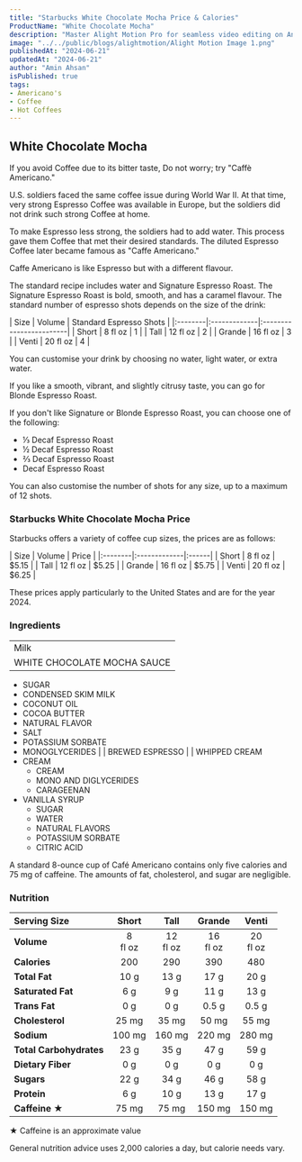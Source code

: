 ```yaml
---
title: "Starbucks White Chocolate Mocha Price & Calories"
ProductName: "White Chocolate Mocha" 
description: "Master Alight Motion Pro for seamless video editing on Android, iOS, and Tablets with our ultimate guide, unlocking advanced features and elevating your skills in 2024!"
image: "../../public/blogs/alightmotion/Alight Motion Image 1.png"
publishedAt: "2024-06-21"
updatedAt: "2024-06-21"
author: "Amin Ahsan"
isPublished: true
tags:
- Americano's
- Coffee
- Hot Coffees   
---
```


 
## White Chocolate Mocha 
  
If you avoid Coffee due to its bitter taste, Do not worry; try "Caffè Americano."

U.S. soldiers faced the same coffee issue during World War II. At that time, very strong Espresso Coffee was available in Europe, but the soldiers did not drink such strong Coffee at home. 

To make Espresso less strong, the soldiers had to add water. This process gave them Coffee that met their desired standards. The diluted Espresso Coffee later became famous as "Caffe Americano."

Caffe Americano is like Espresso but with a different flavour. 

The standard recipe includes water and Signature Espresso Roast. The Signature Espresso Roast is bold, smooth, and has a caramel flavour. The standard number of espresso shots depends on the size of the drink:

<div style={{width:"300px"}}>
| Size    |  Volume      | Standard Espresso Shots |
|:--------|:-------------|:------------------------|
| Short   | 8 fl oz      | 1                       |
| Tall    | 12 fl oz     | 2                       |
| Grande  | 16 fl oz     | 3                       |
| Venti   | 20 fl oz     | 4                       |
</div>

You can customise your drink by choosing no water, light water, or extra water.

If you like a smooth, vibrant, and slightly citrusy taste, you can go for Blonde Espresso Roast.

If you don't like Signature or Blonde Espresso Roast, you can choose one of the following:

 - ⅓ Decaf Espresso Roast
 - ½ Decaf Espresso Roast
 - ⅔ Decaf Espresso Roast
 - Decaf Espresso Roast

You can also customise the number of shots for any size, up to a maximum of 12 shots.

### Starbucks White Chocolate Mocha Price

Starbucks offers a variety of coffee cup sizes, the prices are as follows:

<div style={{width:"300px"}}>
| Size    |   Volume     | Price |
|:--------|:-------------|:------|
| Short   | 8 fl oz      | $5.15 |
| Tall    | 12 fl oz     | $5.25 |
| Grande  | 16 fl oz     | $5.75 |
| Venti   | 20 fl oz     | $6.25 |
</div>

These prices apply particularly to the United States and are for the year 2024.

### Ingredients
|                     |
|:--------------------|
| Milk               |
| WHITE CHOCOLATE MOCHA SAUCE 
- SUGAR
- CONDENSED SKIM MILK
- COCONUT OIL
- COCOA BUTTER
- NATURAL FLAVOR
- SALT
- POTASSIUM SORBATE
- MONOGLYCERIDES
|
|   BREWED ESPRESSO       |
|   WHIPPED CREAM  
- CREAM
    - CREAM
    - MONO AND DIGLYCERIDES
    - CARAGEENAN
- VANILLA SYRUP
    - SUGAR
    - WATER
    - NATURAL FLAVORS
    - POTASSIUM SORBATE
    - CITRIC ACID 


A standard 8-ounce cup of Café Americano contains only five calories and 75 mg of caffeine. The amounts of fat, cholesterol, and sugar are negligible.

### Nutrition

|  Serving Size	            | Short          | Tall        | Grande   | Venti    |
|:--------------------------|:--------------:|:-----------:|:--------:|:--------:|
| **Volume**                | 8 <br/> fl oz  | 12 <br/> fl oz |  16 <br/> fl oz | 20 <br/> fl oz |
| **Calories**              | 200              | 290          | 390       | 480       |
| **Total Fat**             | 10 g            | 13 g         | 17 g      | 20 g      |
| **Saturated Fat**         | 6 g            | 9 g         | 11 g      | 13 g      |
| **Trans Fat**             | 0 g            | 0 g         | 0.5 g      | 0.5 g      |
| **Cholesterol**           | 25 mg           | 35 mg        | 50 mg     | 55 mg     |
| **Sodium**                | 100 mg           | 160 mg       | 220 mg    | 280 mg    | 
| **Total Carbohydrates**   | 23 g            | 35 g         | 47 g      | 59 g      |
| **Dietary Fiber**         | 0 g            | 0 g         | 0 g      | 0 g      |
| **Sugars**                | 22 g            | 34 g         | 46 g      | 58 g      |
| **Protein**               | 6 g            | 10 g         | 13 g      | 17 g      |
| **Caffeine ★**            | 75 mg          | 75 mg      | 150 mg   | 150 mg   |

★ Caffeine is an approximate value

General nutrition advice uses 2,000 calories a day, but calorie needs vary.
